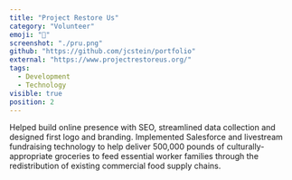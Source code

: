 ```yaml
---
title: "Project Restore Us"
category: "Volunteer"
emoji: "🥬"
screenshot: "./pru.png"
github: "https://github.com/jcstein/portfolio"
external: "https://www.projectrestoreus.org/"
tags:
  - Development
  - Technology
visible: true
position: 2
---
```


Helped build online presence with SEO, streamlined data collection and designed first logo and branding. Implemented Salesforce and livestream fundraising technology to help deliver 500,000 pounds of culturally-appropriate groceries to feed essential worker families through the redistribution of existing commercial food supply chains.
